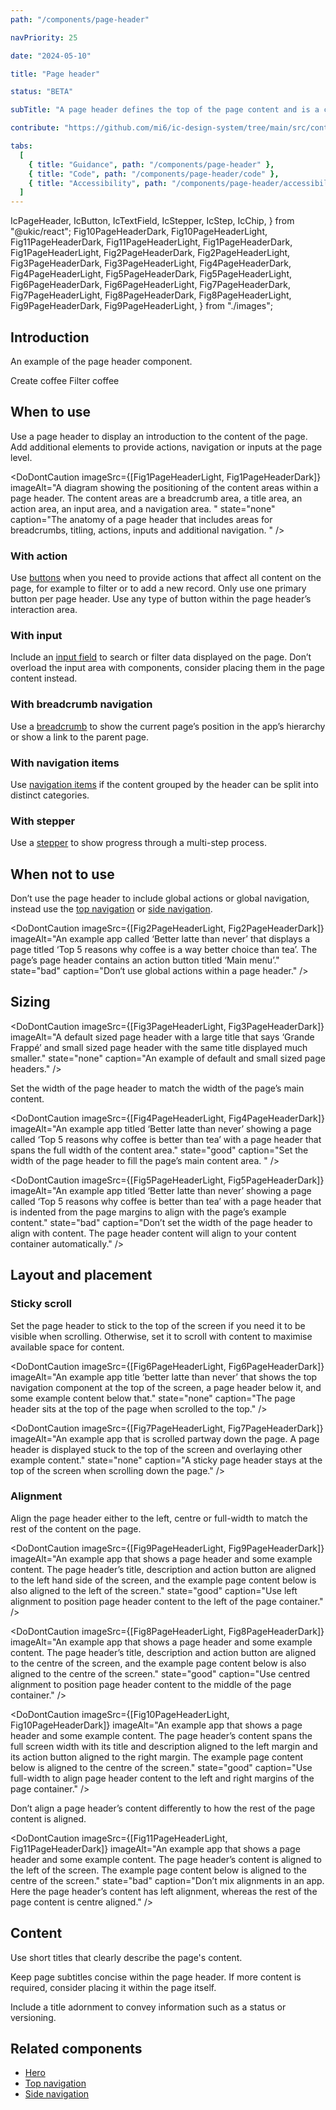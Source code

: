 ```yaml
---
path: "/components/page-header"

navPriority: 25

date: "2024-05-10"

title: "Page header"

status: "BETA"

subTitle: "A page header defines the top of the page content and is a consistent way to show page context, key actions and secondary navigation."

contribute: "https://github.com/mi6/ic-design-system/tree/main/src/content/structured/components/page-header"

tabs:
  [
    { title: "Guidance", path: "/components/page-header" },
    { title: "Code", path: "/components/page-header/code" },
    { title: "Accessibility", path: "/components/page-header/accessibility" },
  ]
---
```


  IcPageHeader,
  IcButton,
  IcTextField,
  IcStepper,
  IcStep,
  IcChip,
} from "@ukic/react";
  Fig10PageHeaderDark,
  Fig10PageHeaderLight,
  Fig11PageHeaderDark,
  Fig11PageHeaderLight,
  Fig1PageHeaderDark,
  Fig1PageHeaderLight,
  Fig2PageHeaderDark,
  Fig2PageHeaderLight,
  Fig3PageHeaderDark,
  Fig3PageHeaderLight,
  Fig4PageHeaderDark,
  Fig4PageHeaderLight,
  Fig5PageHeaderDark,
  Fig5PageHeaderLight,
  Fig6PageHeaderDark,
  Fig6PageHeaderLight,
  Fig7PageHeaderDark,
  Fig7PageHeaderLight,
  Fig8PageHeaderDark,
  Fig8PageHeaderLight,
  Fig9PageHeaderDark,
  Fig9PageHeaderLight,
} from "./images";

## Introduction

An example of the page header component.

<ComponentPreview>
  <IcPageHeader
    heading="Latte recipe"
    subheading="A latte is a popular Italian coffee, made with espresso, steamed milk and a thin layer of foam. "
    reverseOrder
  >
    <IcChip slot="heading-adornment" label="BETA" size="large" />
    <IcButton slot="actions" variant="primary">
      Create coffee
    </IcButton>
    <IcButton slot="actions" variant="tertiary">
      Filter coffee
    </IcButton>
    <IcStepper slot="stepper">
      <IcStep heading="Warm kettle" type="completed" />
      <IcStep heading="Warm milk" subheading="Optional" type="completed" />
      <IcStep heading="Pour milk" type="current" />
    </IcStepper>
    <IcTextField
      slot="input"
      placeholder="Search for ingredients…"
      label="Input"
      hideLabel
    />
  </IcPageHeader>
</ComponentPreview>

## When to use

Use a page header to display an introduction to the content of the page. Add additional elements to provide actions, navigation or inputs at the page level.

<DoDontCaution
  imageSrc={[Fig1PageHeaderLight, Fig1PageHeaderDark]}
  imageAlt="A diagram showing the positioning of the content areas within a page header. The content areas are a breadcrumb area, a title area, an action area, an input area, and a navigation area. "
  state="none"
  caption="The anatomy of a page header that includes areas for breadcrumbs, titling, actions, inputs and additional navigation.  "
/>

### With action

Use [buttons](/components/button) when you need to provide actions that affect all content on the page, for example to filter or to add a new record. Only use one primary button per page header. Use any type of button within the page header’s interaction area.

### With input

Include an [input field](/components/search-bar) to search or filter data displayed on the page. Don’t overload the input area with components, consider placing them in the page content instead.

### With breadcrumb navigation

Use a [breadcrumb](/components/breadcrumb) to show the current page’s position in the app’s hierarchy or show a link to the parent page.

### With navigation items

Use [navigation items](/components/top-navigation/code/#navigation-item-details) if the content grouped by the header can be split into distinct categories.

### With stepper

Use a [stepper](/components/stepper) to show progress through a multi-step process.

## When not to use

Don’t use the page header to include global actions or global navigation, instead use the [top navigation](/components/top-navigation) or [side navigation](/components/side-navigation).

<DoDontCaution
  imageSrc={[Fig2PageHeaderLight, Fig2PageHeaderDark]}
  imageAlt="An example app called ‘Better latte than never’ that displays a page titled ‘Top 5 reasons why coffee is a way better choice than tea’. The page’s page header contains an action button titled ‘Main menu’."
  state="bad"
  caption="Don‘t use global actions within a page header."
/>

## Sizing

<DoDontCaution
  imageSrc={[Fig3PageHeaderLight, Fig3PageHeaderDark]}
  imageAlt="A default sized page header with a large title that says ‘Grande Frappé’ and small sized page header with the same title displayed much smaller."
  state="none"
  caption="An example of default and small sized page headers."
/>

Set the width of the page header to match the width of the page’s main content.

<DoDontCaution
  imageSrc={[Fig4PageHeaderLight, Fig4PageHeaderDark]}
  imageAlt="An example app titled ‘Better latte than never’ showing a page called ‘Top 5 reasons why coffee is better than tea’ with a page header that spans the full width of the content area."
  state="good"
  caption="Set the width of the page header to fill the page’s main content area.  "
/>

<DoDontCaution
  imageSrc={[Fig5PageHeaderLight, Fig5PageHeaderDark]}
  imageAlt="An example app titled ‘Better latte than never’ showing a page called ‘Top 5 reasons why coffee is better than tea’ with a page header that is indented from the page margins to align with the page’s example content."
  state="bad"
  caption="Don’t set the width of the page header to align with content. The page header content will align to your content container automatically."
/>

## Layout and placement

### Sticky scroll

Set the page header to stick to the top of the screen if you need it to be visible when scrolling. Otherwise, set it to scroll with content to maximise available space for content.

<DoDontCaution
  imageSrc={[Fig6PageHeaderLight, Fig6PageHeaderDark]}
  imageAlt="An example app title ‘better latte than never’ that shows the top navigation component at the top of the screen, a page header below it, and some example content below that."
  state="none"
  caption="The page header sits at the top of the page when scrolled to the top."
/>

<DoDontCaution
  imageSrc={[Fig7PageHeaderLight, Fig7PageHeaderDark]}
  imageAlt="An example app that is scrolled partway down the page. A page header is displayed stuck to the top of the screen and overlaying other example content."
  state="none"
  caption="A sticky page header stays at the top of the screen when scrolling down the page."
/>

### Alignment

Align the page header either to the left, centre or full-width to match the rest of the content on the page.

<DoDontCaution
  imageSrc={[Fig9PageHeaderLight, Fig9PageHeaderDark]}
  imageAlt="An example app that shows a page header and some example content. The page header’s title, description and action button are aligned to the left hand side of the screen, and the example page content below is also aligned to the left of the screen."
  state="good"
  caption="Use left alignment to position page header content to the left of the page container."
/>

<DoDontCaution
  imageSrc={[Fig8PageHeaderLight, Fig8PageHeaderDark]}
  imageAlt="An example app that shows a page header and some example content. The page header’s title, description and action button are aligned to the centre of the screen, and the example page content below is also aligned to the centre of the screen."
  state="good"
  caption="Use centred alignment to position page header content to the middle of the page container."
/>

<DoDontCaution
  imageSrc={[Fig10PageHeaderLight, Fig10PageHeaderDark]}
  imageAlt="An example app that shows a page header and some example content. The page header’s content spans the full screen width with its title and description aligned to the left margin and its action button aligned to the right margin. The example page content below is aligned to the centre of the screen."
  state="good"
  caption="Use full-width to align page header content to the left and right margins of the page container."
/>

Don’t align a page header’s content differently to how the rest of the page content is aligned.

<DoDontCaution
  imageSrc={[Fig11PageHeaderLight, Fig11PageHeaderDark]}
  imageAlt="An example app that shows a page header and some example content. The page header’s content is aligned to the left of the screen. The example page content below is aligned to the centre of the screen."
  state="bad"
  caption="Don’t mix alignments in an app. Here the page header’s content has left alignment, whereas the rest of the page content is centre aligned."
/>

## Content

Use short titles that clearly describe the page's content.

Keep page subtitles concise within the page header. If more content is required, consider placing it within the page itself.

Include a title adornment to convey information such as a status or versioning.

## Related components

- [Hero](/components/hero)
- [Top navigation](/components/top-navigation)
- [Side navigation](/components/side-navigation)
